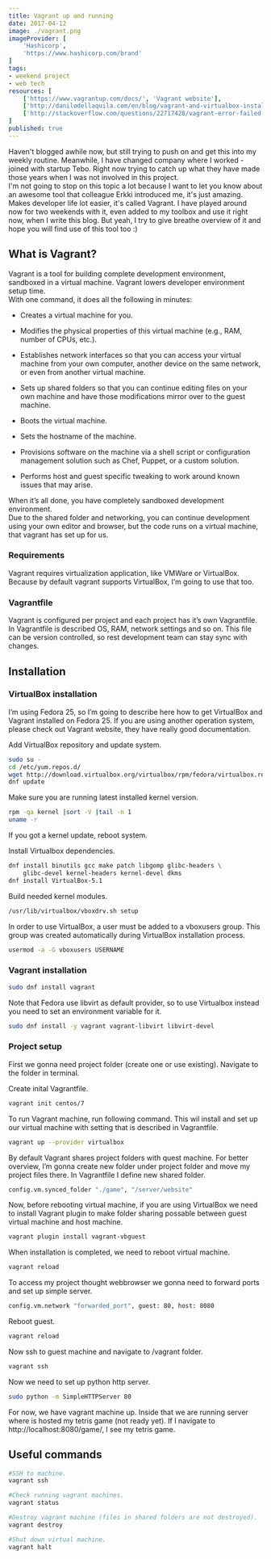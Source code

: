 ```yaml
---
title: Vagrant up and running
date: 2017-04-12
image: ./vagrant.png
imageProvider: [
	'Hashicorp',
	'https://www.hashicorp.com/brand'
]
tags:
- weekend project
- web tech
resources: [
	['https://www.vagrantup.com/docs/', 'Vagrant website'],
	['http://danilodellaquila.com/en/blog/vagrant-and-virtualbox-installation-on-fedora', 'Vagrant and Virtualbox Installation on Fedora - by D. Dellaquila'],
	['http://stackoverflow.com/questions/22717428/vagrant-error-failed-to-mount-folders-in-linux-guest', 'Stackoverflow answer for mounting problem']
]
published: true
---
```


Haven't blogged awhile now, but still trying to push on and get this into my
weekly routine. Meanwhile, I have changed company where I worked - joined with
startup Tebo. Right now trying to catch up what they have made those years when
I was not involved in this project.<br /> I'm not going to stop on this topic a
lot because I want to let you know about an awesome tool that colleague Erkki
introduced me, it's just amazing. Makes developer life lot easier, it's called
Vagrant. I have played around now for two weekends with it, even added to my
toolbox and use it right now, when I write this blog. But yeah, I try to give
breathe overview of it and hope you will find use of this tool too :)

## What is Vagrant?

Vagrant is a tool for building complete development environment, sandboxed in a
virtual machine. Vagrant lowers developer environment setup time.<br /> With one
command, it does all the following in minutes:<br />

- Creates a virtual machine for you.

- Modifies the physical properties of this virtual machine (e.g., RAM, number of
	CPUs, etc.).

- Establishes network interfaces so that you can access your virtual machine
	from your own computer, another device on the same network, or even from
	another virtual machine.

- Sets up shared folders so that you can continue editing files on your own
	machine and have those modifications mirror over to the guest machine.

- Boots the virtual machine.

- Sets the hostname of the machine.

- Provisions software on the machine via a shell script or configuration
	management solution such as Chef, Puppet, or a custom solution.

- Performs host and guest specific tweaking to work around known issues that may
	arise.

When it’s all done, you have completely sandboxed development environment.<br />
Due to the shared folder and networking, you can continue development using your
own editor and browser, but the code runs on a virtual machine, that vagrant has
set up for us.

### Requirements

Vagrant requires virtualization application, like VMWare or VirtualBox. Because
by default vagrant supports VirtualBox, I’m going to use that too.

### Vagrantfile

Vagrant is configured per project and each project has it’s own Vagrantfile. In
Vagrantfile is described OS, RAM, network settings and so on. This file can be
version controlled, so rest development team can stay sync with changes.

## Installation

### VirtualBox installation

I’m using Fedora 25, so I’m going to describe here how to get VirtualBox and
Vagrant installed on Fedora 25. If you are using another operation system,
please check out Vagrant website, they have really good documentation.<br />

Add VirtualBox repository and update system.
```bash
sudo su -
cd /etc/yum.repos.d/
wget http://download.virtualbox.org/virtualbox/rpm/fedora/virtualbox.repo
dnf update
```

Make sure you are running latest installed kernel version.
```bash
rpm -qa kernel |sort -V |tail -n 1
uname -r
```

If you got a kernel update, reboot system.

Install Virtualbox dependencies.
```bash {numberLines: true}
dnf install binutils gcc make patch libgomp glibc-headers \
	glibc-devel kernel-headers kernel-devel dkms
dnf install VirtualBox-5.1
```

Build needed kernel modules. 
```bash
/usr/lib/virtualbox/vboxdrv.sh setup
```

In order to use VirtualBox, a user must be added to a vboxusers group. This
group was created automatically during VirtualBox installation process.
```bash
usermod -a -G vboxusers USERNAME
```

### Vagrant installation

```bash
sudo dnf install vagrant
```
Note that Fedora use libvirt as default provider, so to use Virtualbox instead
you need to set an environment variable for it.
```bash
sudo dnf install -y vagrant vagrant-libvirt libvirt-devel
```

### Project setup

First we gonna need project folder (create one or use existing). Navigate to the
folder in terminal.<br />

Create inital Vagrantfile.
```bash
vagrant init centos/7
```

To run Vagrant machine, run following command. This wil install and set up our
virtual machine with setting that is described in Vagrantfile.
```bash
vagrant up --provider virtualbox
```

By default Vagrant shares project folders with quest machine. For better
overview, I’m gonna create new folder under project folder and move my project
files there. In Vagrantfile I define new shared folder.
```bash
config.vm.synced_folder "./game", "/server/website"
```

Now, before rebooting virtual machine, if you are using VirtualBox we need to
install Vagrant plugin to make folder sharing possable between guest virtual
machine and host machine.
```bash
vagrant plugin install vagrant-vbguest
```

When installation is completed, we need to reboot virtual machine.
```bash
vagrant reload
```

To access my project thought webbrowser we gonna need to forward ports and set
up simple server.
```bash
config.vm.network "forwarded_port", guest: 80, host: 8080
```

Reboot guest.
```bash
vagrant reload
```

Now ssh to guest machine and navigate to /vagrant folder.
```bash
vagrant ssh
```

Now we need to set up python http server.
```bash
sudo python -m SimpleHTTPServer 80
```

For now, we have vagrant machine up. Inside that we are running server where is
hosted my tetris game (not ready yet). If I navigate to
http://localhost:8080/game/, I see my tetris game.

## Useful commands

```bash {numberLines: true}
#SSH to machine.
vagrant ssh

#Check running vagrant machines.
vagrant status

#Destroy vagrant machine (files in shared folders are not destroyed).
vagrant destroy

#Shut down virtual machine.
vagrant halt
```
